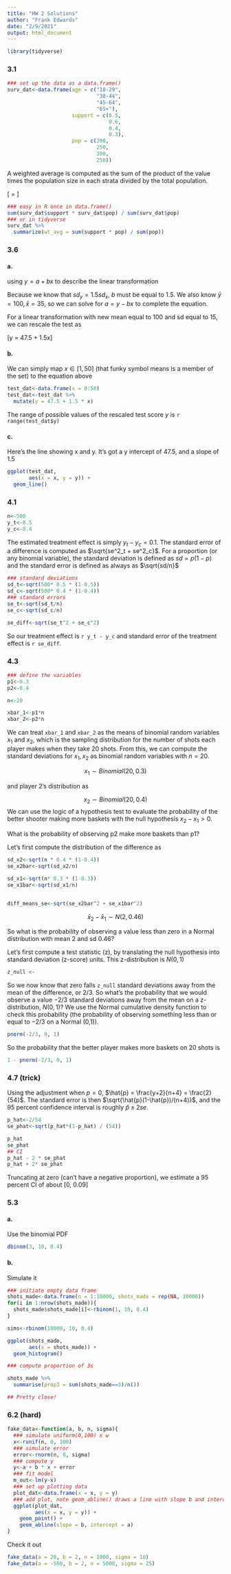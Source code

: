 ```yaml
---
title: "HW 2 Solutions"
author: "Frank Edwards"
date: "2/9/2021"
output: html_document
---
```


```r
library(tidyverse)
```


### 3.1 

```r
### set up the data as a data.frame()
surv_dat<-data.frame(age = c("18-29", 
                             "30-44",
                             "45-64",
                             "65+"),
                     support = c(0.5,
                                 0.6,
                                 0.4,
                                 0.3),
                     pop = c(200,
                             250,
                             300,
                             250))
```

A weighted average is computed as the sum of the product of the value times the population size in each strata divided by the total population.

\[\textrm{weighted average} = \frac{\sum_j N_j\bar{y_j}}{\sum_jNj}\]

```r
### easy in R once in data.frame()
sum(surv_dat$support * surv_dat$pop) / sum(surv_dat$pop)
### or in tidyverse
surv_dat %>% 
  summarize(wt_avg = sum(support * pop) / sum(pop))
```

### 3.6 

#### a. 

using $y = a + bx$ to describe the linear transformation

Because we know that $sd_y = 1.5 sd_x$, $b$ must be equal to 1.5. We also know $\bar{y} = 100, \bar{x} = 35$, so we can solve for $a = y - bx$ to complete the equation.

For a linear transformation with new mean equal to 100 and sd equal to 15, we can rescale the test as

\[y = 47.5 + 1.5x\]

#### b.

We can simply map $x \in [1,50]$ (that funky symbol means is a member of the set) to the equation above

```r
test_dat<-data.frame(x = 0:50)
test_dat<-test_dat %>% 
  mutate(y = 47.5 + 1.5 * x)
```

The range of possible values of the rescaled test score $y$ is `r range(test_dat$y)`

#### c. 

Here's the line showing x and y. It's got a y intercept of 47.5, and a slope of 1.5

```r
ggplot(test_dat,
       aes(x = x, y = y)) + 
  geom_line()
```

### 4.1 

```r
n<-500
y_t<-0.5
y_c<-0.4
```

The estimated treatment effect is simply $y_t - y_c = 0.1$. The standard error of a difference is computed as $\sqrt{se^2_t + se^2_c}$. For a proportion (or any binomial variable), the standard deviation is defined as $sd = p(1-p)$ and the standard error is defined as always as $\sqrt{sd/n}$ 

```r
### standard deviations
sd_t<-sqrt(500* 0.5 * (1-0.5))
sd_c<-sqrt(500* 0.4 * (1-0.4))
### standard errors
se_t<-sqrt(sd_t/n)
se_c<-sqrt(sd_c/n)

se_diff<-sqrt(se_t^2 + se_c^2)
```

So our treatment effect is `r y_t - y_c` and standard error of the treatment effect is `r se_diff`.

### 4.3 

```r
### define the variables
p1<-0.3
p2<-0.4

n<-20

xbar_1<-p1*n
xbar_2<-p2*n
```

We can treat `xbar_1` and `xbar_2` as the means of binomial random variables $x_1$ and $x_2$, which is the sampling distribution for the number of shots each player makes when they take 20 shots. From this, we can compute the standard deviations for $x_1, x_2$ as binomial random variables with $n = 20$. 

$$x_1 \sim Binomial(20, 0.3)$$

and player 2's distribution as

$$x_2 \sim Binomial(20, 0.4)$$
We can use the logic of a hypothesis test to evaluate the probability of the better shooter making more baskets with the null hypothesis $x_2 - x_1 >0$.

What is the probability of observing p2 make more baskets than p1?

Let's first compute the distribution of the difference as

```r
sd_x2<-sqrt(n * 0.4 * (1-0.4))
se_x2bar<-sqrt(sd_x2/n)

sd_x1<-sqrt(n* 0.3 * (1-0.3))
se_x1bar<-sqrt(sd_x1/n)


diff_means_se<-sqrt(se_x2bar^2 + se_x1bar^2)
```


$$\bar{x}_2 - \bar{x}_1 \sim N(2, 0.46)$$

So what is the probability of observing a value less than zero in a Normal distribution with mean 2 and sd 0.46?

Let's first compute a test statistic (z), by translating the null hypothesis into standard deviation (z-score) units. This z-distribution is $N(0,1)$

```r
z_null <- 
```

So we now know that zero falls `z_null` standard deviations away from the mean of the difference, or $2/3$. So what's the probability that we would observe a value $-2/3$ standard deviations away from the mean on a z-distribution, $N(0,1)$? We use the Normal cumulative density function to check this probability (the probability of observing something less than or equal to $-2/3$ on a Normal (0,1)).

```r
pnorm(-2/3, 0, 1)
```

So the probability that the better player makes more baskets on 20 shots is

```r
1 - pnorm(-2/3, 0, 1)
```

### 4.7 (trick) 

Using the adjustment when $p = 0$, $\hat{p} = \frac{y+2}{n+4} = \frac{2}{54}$. The standard error is then $\sqrt{\hat{p}(1-\hat{p})/(n+4)}$, and the 95 percent confidence interval is roughly $\hat{p} \pm 2se$.

```r
p_hat<-2/54
se_phat<-sqrt(p_hat*(1-p_hat) / (54))

p_hat
se_phat
## CI
p_hat - 2 * se_phat
p_hat + 2* se_phat 
```

Truncating at zero (can't have a negative proportion), we estimate a 95 percent CI of about [0, 0.09]

### 5.3 

#### a.

Use the binomial PDF

```r
dbinom(3, 10, 0.4)
```

#### b.

Simulate it

```r
### initiate empty data frame
shots_made<-data.frame(n = 1:10000, shots_made = rep(NA, 10000))
for(i in 1:nrow(shots_made)){
  shots_made$shots_made[i]<-rbinom(1, 10, 0.4)
}

sims<-rbinom(10000, 10, 0.4)

ggplot(shots_made, 
       aes(x = shots_made)) + 
  geom_histogram()

### compute proportion of 3s

shots_made %>% 
  summarise(prop3 = sum(shots_made==3)/n())

## Pretty close!
```


### 6.2 (hard)

```r
fake_data<-function(a, b, n, sigma){
  ### simulate uniform(0,100) x w
  x<-runif(n, 0, 100)
  ### simulate error
  error<-rnorm(n, 0, sigma)
  ### compute y
  y<-a + b * x + error
  ### fit model
  m_out<-lm(y~x)
  ### set up plotting data
  plot_dat<-data.frame(x = x, y = y)
  ### add plot, note geom_abline() draws a line with slope b and intercept a
  ggplot(plot_dat,
         aes(x = x, y = y)) + 
    geom_point() + 
    geom_abline(slope = b, intercept = a)
}
```

Check it out

```r
fake_data(a = 20, b = 2, n = 1000, sigma = 10)
fake_data(a = -500, b = 2, n = 5000, sigma = 25)
```


